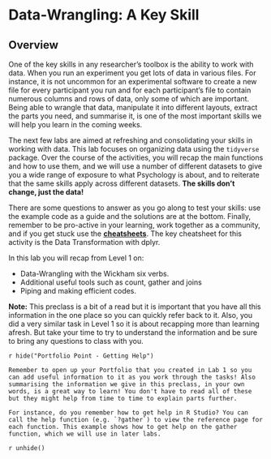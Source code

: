 # Data-Wrangling: A Key Skill

## Overview

One of the key skills in any researcher's toolbox is the ability to work with data. When you run an experiment you get lots of data in various files. For instance, it is not uncommon for an experimental software to create a new file for every participant you run and for each participant's file to contain numerous columns and rows of data, only some of which are important. Being able to wrangle that data, manipulate it into different layouts, extract the parts you need, and summarise it, is one of the most important skills we will help you learn in the coming weeks.

The next few labs are aimed at refreshing and consolidating your skills in working with data. This lab focuses on organizing data using the `tidyverse` package. Over the course of the activities, you will recap the main functions and how to use them, and we will use a number of different datasets to give you a wide range of exposure to what Psychology is about, and to reiterate that the same skills apply across different datasets. **The skills don't change, just the data!**

There are some questions to answer as you go along to test your skills: use the example code as a guide and the solutions are at the bottom. Finally, remember to be pro-active in your learning, work together as a community, and if you get stuck use the **[cheatsheets](https://www.rstudio.com/resources/cheatsheets/)**. The key cheatsheet for this activity is the Data Transformation with dplyr.

In this lab you will recap from Level 1 on:

* Data-Wrangling with the Wickham six verbs.
* Additional useful tools such as count, gather and joins
* Piping and making efficient codes.

**Note:** This preclass is a bit of a read but it is important that you have all this information in the one place so you can quickly refer back to it. Also, you did a very similar task in Level 1 so it is about recapping more than learning afresh. But take your time to try to understand the information and be sure to bring any questions to class with you.

`r hide("Portfolio Point - Getting Help")`
```block
Remember to open up your Portfolio that you created in Lab 1 so you can add useful information to it as you work through the tasks! Also summarising the information we give in this preclass, in your own words, is a great way to learn! You don't have to read all of these but they might help from time to time to explain parts further.
    
For instance, do you remember how to get help in R Studio? You can call the help function (e.g. `?gather`) to view the reference page for each function. This example shows how to get help on the gather function, which we will use in later labs.
```
`r unhide()`
